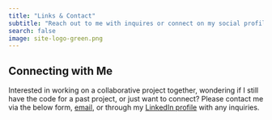 ```yaml
---
title: "Links & Contact"
subtitle: "Reach out to me with inquires or connect on my social profiles."
search: false
image: site-logo-green.png
---
```


## Connecting with Me

Interested in working on a collaborative project together, wondering if I still have the code for a past project, or just want to connect? Please contact me via the below form, [email](mailto:benjamin.tjepkes+websitecontact@gmail.com), or through my [LinkedIn profile](https://www.linkedin.com/in/benjamintjepkes/) with any inquiries.

```{=html}

<iframe data-tally-src="https://tally.so/embed/w4BOlk?alignLeft=1&hideTitle=1&transparentBackground=1&dynamicHeight=1" loading="lazy" width="100%" height="100" frameborder="0" marginheight="0" marginwidth="0" title="Contact Form
"></iframe><script>var d=document,w="https://tally.so/widgets/embed.js",v=function(){"undefined"!=typeof Tally?Tally.loadEmbeds():d.querySelectorAll("iframe[data-tally-src]:not([src])").forEach((function(e){e.src=e.dataset.tallySrc}))};if("undefined"!=typeof Tally)v();else if(d.querySelector('script[src="'+w+'"]')==null){var s=d.createElement("script");s.src=w,s.onload=v,s.onerror=v,d.body.appendChild(s);}</script>


```

